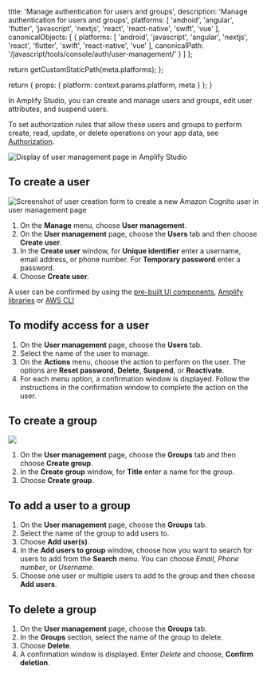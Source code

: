                   
  title: 'Manage authentication for users and groups',
  description: 'Manage authentication for users and groups',
  platforms: [
    'android',
    'angular',
    'flutter',
    'javascript',
    'nextjs',
    'react',
    'react-native',
    'swift',
    'vue'
  ],
  canonicalObjects: [
    {
      platforms: [
        'android',
        'javascript',
        'angular',
        'nextjs',
        'react',
        'flutter',
        'swift',
        'react-native',
        'vue'
      ],
      canonicalPath: '/javascript/tools/console/auth/user-management/'
    }
  ]
};

  return getCustomStaticPath(meta.platforms);
};

  return {
    props: {
      platform: context.params.platform,
      meta
    }
  };
}
          

In Amplify Studio, you can create and manage users and groups, edit user attributes, and suspend users.

To set authorization rules that allow these users and groups to perform create, read, update, or delete operations on your app data, see [Authorization](/[platform]/tools/console/authz/).

![Display of user management page in Amplify Studio](/images/studio/auth/user-management.png)

## To create a user

![Screenshot of user creation form to create a new Amazon Cognito user in user management page](/images/studio/auth/create-user.png)

1. On the **Manage** menu, choose **User management**.
2. On the **User management** page, choose the **Users** tab and then choose **Create user**.
3. In the **Create user** window, for **Unique identifier** enter a username, email address, or phone number. For **Temporary password** enter a password.
4. Choose **Create user**.

<Callout>

A user can be confirmed by using the [pre-built UI components](/[platform]/build-a-backend/auth/set-up-auth/#enable-sign-up-sign-in-and-sign-out), [Amplify libraries](https://aws-amplify.github.io/amplify-js/api/classes/authclass.html) or [AWS CLI](https://awscli.amazonaws.com/v2/documentation/api/latest/reference/cognito-idp/confirm-sign-up.html)

</Callout>

## To modify access for a user

1. On the **User management** page, choose the **Users** tab.
2. Select the name of the user to manage.
3. On the **Actions** menu, choose the action to perform on the user. The options are **Reset password**, **Delete**, **Suspend**, or **Reactivate**.
4. For each menu option, a confirmation window is displayed. Follow the instructions in the confirmation window to complete the action on the user.

## To create a group

![](/images/studio/auth/user-groups.png)

1. On the **User management** page, choose the **Groups** tab and then choose **Create group**.
2. In the **Create group** window, for **Title** enter a name for the group.
3. Choose **Create group**.

## To add a user to a group

1. On the **User management** page, choose the **Groups** tab.
2. Select the name of the group to add users to.
3. Choose **Add user(s)**.
4. In the **Add users to group** window, choose how you want to search for users to add from the **Search** menu. You can choose _Email_, _Phone number_, or _Username_.
5. Choose one user or multiple users to add to the group and then choose **Add users**.

## To delete a group

1. On the **User management** page, choose the **Groups** tab.
2. In the **Groups** section, select the name of the group to delete.
3. Choose **Delete**.
4. A confirmation window is displayed. Enter _Delete_ and choose, **Confirm deletion**.
